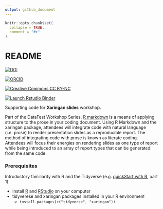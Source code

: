 ```yaml
---
output: github_document
---
```


<!-- README.md is generated from README.Rmd. Please edit that file -->

```r
knitr::opts_chunk$set(
  collapse = TRUE,
  comment = "#>"
)
```

# README

<!-- badges: start -->
<!-- DOI All Versions: 10.5281/zenodo.4908859 -->
[![DOI](https://img.shields.io/badge/DOI-10.5281%2Fzenodo.4908859 (Latest Version Release)-blue "DOI")](https://doi.org/10.5281/zenodo.4908859)  

[![ORCID](https://img.shields.io/badge/ORCID-0000--0002--3600--0972-A6CE39?logo=ORCID&logoColor=A6CE39 "ORCID")](https://orcid.org/0000-0002-3600-0972)

[![Creative Commons CC BY-NC](https://img.shields.io/badge/Creative Commons-BY--NC-EF9421?logo=creative commons&logoColor=EF9421 "CC BY-NC")](https://creativecommons.org/licenses/by-nc-nd/4.0/)  

[![Launch Rstudio Binder](http://mybinder.org/badge_logo.svg "Launch RStudio Binder")](https://mybinder.org/v2/gh/libjohn/workshop_slides_markdown_xaringan/main?urlpath=rstudio)
<!-- badges: end -->

Supporting code for **Xaringan slides** workshop.

Part of the DataFest Workshop Series. [R markdown](https://rmarkdown.rstudio.com/) is a means of applying structure to the prose in your coding document.  Using R Markdown and the xaringan package, attendees will integrate code with natural language (i.e. prose) to render presentation slides as a reproducible report.  The method of integrating code with prose is known as literate coding.  Attendees will focus their energies on rendering slides as one type of report while being introduced to an array of report types that can be generated from the same code.

### Prerequisites

Introductory familiarity with R and the Tidyverse (e.g. [quickStart with R](https://rfun.library.duke.edu/portfolio/r_flipped/), part 1)

- Install [R](https://cran.r-project.org/) and [RStudio](https://rstudio.com) on your computer
- tidyverese and xaringan packages installed in your R environment
    - `install.packages(c("tidyverse", "xaringan"))`


